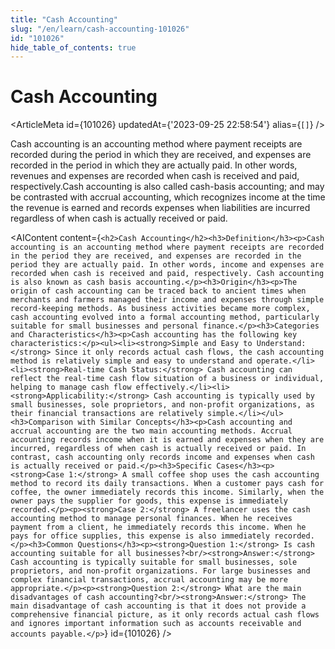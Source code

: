 ```yaml
---
title: "Cash Accounting"
slug: "/en/learn/cash-accounting-101026"
id: "101026"
hide_table_of_contents: true
---
```



# Cash Accounting

<ArticleMeta id={101026} updatedAt={'2023-09-25 22:58:54'} alias={`[]`} />
<div className='border-solid border-b border-t-0 my-4 border-[var(--ifm-color-gray-300)]' />

Cash accounting is an accounting method where payment receipts are recorded during the period in which they are received, and expenses are recorded in the period in which they are actually paid. In other words, revenues and expenses are recorded when cash is received and paid, respectively.Cash accounting is also called cash-basis accounting; and may be contrasted with accrual accounting, which recognizes income at the time the revenue is earned and records expenses when liabilities are incurred regardless of when cash is actually received or paid.

<AIContent content={`<h2>Cash Accounting</h2><h3>Definition</h3><p>Cash accounting is an accounting method where payment receipts are recorded in the period they are received, and expenses are recorded in the period they are actually paid. In other words, income and expenses are recorded when cash is received and paid, respectively. Cash accounting is also known as cash basis accounting.</p><h3>Origin</h3><p>The origin of cash accounting can be traced back to ancient times when merchants and farmers managed their income and expenses through simple record-keeping methods. As business activities became more complex, cash accounting evolved into a formal accounting method, particularly suitable for small businesses and personal finance.</p><h3>Categories and Characteristics</h3><p>Cash accounting has the following key characteristics:</p><ul><li><strong>Simple and Easy to Understand:</strong> Since it only records actual cash flows, the cash accounting method is relatively simple and easy to understand and operate.</li><li><strong>Real-time Cash Status:</strong> Cash accounting can reflect the real-time cash flow situation of a business or individual, helping to manage cash flow effectively.</li><li><strong>Applicability:</strong> Cash accounting is typically used by small businesses, sole proprietors, and non-profit organizations, as their financial transactions are relatively simple.</li></ul><h3>Comparison with Similar Concepts</h3><p>Cash accounting and accrual accounting are the two main accounting methods. Accrual accounting records income when it is earned and expenses when they are incurred, regardless of when cash is actually received or paid. In contrast, cash accounting only records income and expenses when cash is actually received or paid.</p><h3>Specific Cases</h3><p><strong>Case 1:</strong> A small coffee shop uses the cash accounting method to record its daily transactions. When a customer pays cash for coffee, the owner immediately records this income. Similarly, when the owner pays the supplier for goods, this expense is immediately recorded.</p><p><strong>Case 2:</strong> A freelancer uses the cash accounting method to manage personal finances. When he receives payment from a client, he immediately records this income. When he pays for office supplies, this expense is also immediately recorded.</p><h3>Common Questions</h3><p><strong>Question 1:</strong> Is cash accounting suitable for all businesses?<br/><strong>Answer:</strong> Cash accounting is typically suitable for small businesses, sole proprietors, and non-profit organizations. For large businesses and complex financial transactions, accrual accounting may be more appropriate.</p><p><strong>Question 2:</strong> What are the main disadvantages of cash accounting?<br/><strong>Answer:</strong> The main disadvantage of cash accounting is that it does not provide a comprehensive financial picture, as it only records actual cash flows and ignores important information such as accounts receivable and accounts payable.</p>`} id={101026} />
